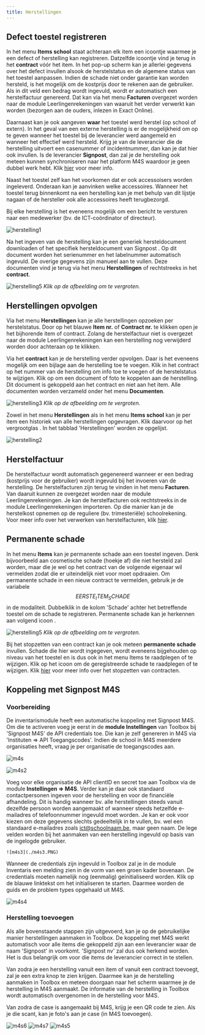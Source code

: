 ```yaml
---
title: Herstellingen 
---
```


## Defect toestel registreren

In het menu **Items school** staat achteraan elk item een icoontje <LegacyAction img="defect.png"/> waarmee je een defect of herstelling kan registreren. Datzelfde icoontje vind je terug in het **contract** vóór het item. In het pop-up scherm kan je allerlei gegevens over het defect invullen alsook de herstelstatus en de algemene status van het toestel aanpassen. Indien de schade niet onder garantie kan worden hersteld, is het mogelijk om de kostprijs door te rekenen aan de gebruiker. Als in dit veld een bedrag wordt ingevuld, wordt er automatisch een herstelfactuur genereerd. Dat kan via het menu **Facturen** overgezet worden naar de module Leerlingenrekeningen van waaruit het verder verwerkt kan worden (bezorgen aan de ouders, inlezen in Exact Online). 

Daarnaast kan je ook aangeven **waar** het toestel werd herstel (op school of extern). In het geval van een externe herstelling is er de mogelijkheid om op te geven wanneer het toestel bij de leverancier werd aangemeld en wanneer het effectief werd hersteld. Krijg je van de leverancier die de herstelling uitvoert een casenummer of incidentnummer, dan kan je dat hier ook invullen. Is de leverancier **Signpost**, dan zal je de herstelling ook meteen kunnen synchroniseren naar het platform M4S waardoor je geen dubbel werk hebt. Klik [hier](/inventaris/herstelling/#koppeling-met-signpost-m4s) voor meer info.

Naast het toestel zelf kan het voorkomen dat er ook accessoisers worden ingeleverd. Onderaan kan je aanvinken welke accessoires. Wanneer het toestel terug binnenkomt na een herstelling kan je met behulp van dit lijstje nagaan of de hersteller ook alle accessoires heeft terugbezorgd. 

Bij elke herstelling is het eveneens mogelijk om een bericht te versturen naar een medewerker (bv. de ICT-coördinator of directeur). 

![herstelling1](./herstelling1.PNG)

Na het ingeven van de herstelling kan je een generiek hersteldocument <LegacyAction img="pdf.png"/> downloaden of het specifiek hersteldocument van Signpost <LegacyAction img="signpost.png"/>. Op dit document worden het serienummer en het labelnummer automatisch ingevuld. De overige gegevens zijn manueel aan te vullen. Deze documenten vind je terug via het menu **Herstellingen** of rechtstreeks in het **contract**.

![herstelling5](./herstelling5.1.png)
*Klik op de afbeelding om te vergroten.*

## Herstellingen opvolgen

Via het menu **Herstellingen** kan je alle herstellingen opzoeken per herstelstatus. Door op het blauwe **Item nr.** of **Contract nr.** te klikken open je het bijhorende item of contract. Zolang de herstelfactuur niet is overgezet naar de module Leerlingenrekeningen kan een herstelling nog verwijderd worden door achteraan op <LegacyAction img="remove.png"/> te klikken.

Via het **contract** kan je de herstelling verder opvolgen. Daar is het eveneens mogelijk om een bijlage aan de herstelling toe te voegen. Klik in het contract op het nummer van de herstelling om info toe te voegen of de herstelstatus te wijzigen. Klik op <LegacyAction img="pluscircle.png" text="Document toevoegen"/> om een document of foto te koppelen aan de herstelling. Dit document is gekoppeld aan het contract en niet aan het item. Alle documenten worden verzameld onder het menu **Documenten**.

![herstelling3](./herstelling3.png)
*Klik op de afbeelding om te vergroten.*

 Zowel in het menu **Herstellingen** als in het menu **Items school** kan je per item een historiek van alle herstellingen opgevragen. Klik daarvoor op het vergrootglas <LegacyAction img="zoeken.png"/>. In het tabblad 'Herstellingen' worden ze opgelijst. 

![herstelling2](./herstelling2.png)

## Herstelfactuur
De herstelfactuur wordt automatisch gegenereerd wanneer er een bedrag (kostprijs voor de gebruiker) wordt ingevuld bij het invoeren van de herstelling. De herstelfacturen zijn terug te vinden in het menu **Facturen**. Van daaruit kunnen ze overgezet worden naar de module Leerlingenrekeningen. Je kan de herstelfacturen ook rechtstreeks in de module Leerlingenrekeningen importeren. Op die manier kan je de herstelkost opnemen op de reguliere (bv. trimesteriële) schoolrekening. Voor meer info over het verwerken van herstelfacturen, klik [hier](../Facturen/#2-herstelfacturen). 

## Permanente schade
In het menu **Items** kan je permanente schade aan een toestel ingeven. Denk bijvoorbeeld aan cosmetische schade (hoekje af) die niet hersteld zal worden, maar die je wel op het contract van de volgende eigenaar wil vermelden zodat die er uiteindelijk niet voor moet opdraaien. Om permanente schade in een nieuw contract te vermelden, gebruik je de variabele $$EERSTE_ITEM_SCHADE$$ in de modaliteit. Dubbelklik in de kolom 'Schade' achter het betreffende toestel om de schade te registreren. Permanente schade kan je herkennen aan volgend icoon <LegacyAction img="schade.png"/>. 

![herstelling5](./herstelling5.png)
*Klik op de afbeelding om te vergroten.*

Bij het stopzetten van een contract kan je ook meteen **permanente schade** invullen. Schade die hier wordt ingegeven, wordt eveneens bijgehouden op niveau van het toestel en is dus ook in het menu Items te raadplegen of te wijzigen. Klik op het icoon om de geregistreerde schade te raadplegen of te wijzigen. Klik [hier](/inventaris/toestel_toewijzen/#contract-stopzetten) voor meer info over het stopzetten van contracten.

## Koppeling met Signpost M4S

### Voorbereiding
De inventarismodule heeft een automatische koppeling met Signpost M4S. Om die te activeren voeg je eerst in de **module Instellingen** van Toolbox bij 'Signpost M4S' de API credentials toe. Die kan je zelf genereren in M4S via 'Instituten => API Toegangscodes'. Indien de school in M4S meerdere organisaties heeft, vraag je per organisatie de toegangscodes aan. 

![m4s](./m4s.png)

![m4s2](./m4s2.PNG)

Voeg voor elke organisatie de API clientID en secret toe aan Toolbox via de module **Instellingen => M4S**. Verder kan je daar ook standaard contactpersonen ingeven voor de herstelling en voor de financiële afhandeling. Dit is handig wanneer bv. alle herstellingen steeds vanuit dezelfde persoon worden aangemaakt of wanneer steeds hetzelfde e-mailadres of telefoonnummer ingevuld moet worden. Je kan er ook voor kiezen om deze gegevens slechts gedeeltelijk in te vullen, bv. wel een standaard e-mailadres zoals ict@schoolnaam.be, maar geen naam. De lege velden worden bij het aanmaken van een herstelling ingevuld op basis van de ingelogde gebruiker.

    ![m4s3](./m4s3.PNG)

Wanneer de credentials zijn ingevuld in Toolbox zal je in de module Inventaris een melding zien in de vorm van een groen kader bovenaan. De credentials moeten namelijk nog (eenmalig) geïnitialiseerd worden. Klik op de blauwe linktekst om het initialiseren te starten. Daarmee worden de guids en de problem types opgehaald uit M4S. 

![m4s4](./m4s4.PNG)

### Herstelling toevoegen
Als alle bovenstaande stappen zijn uitgevoerd, kan je op de gebruikelijke manier herstellingen aanmaken in Toolbox. De koppeling met M4S werkt automatisch voor alle items die gekoppeld zijn aan een leverancier waar de naam 'Signpost' in voorkomt. 'Signpost nv' zal dus ook herkend worden. Het is dus belangrijk om voor die items de leverancier correct in te stellen.

Van zodra je een herstelling vanuit een item of vanuit een contract toevoegt, zal je een extra knop te zien krijgen. Daarmee kan je de herstelling aanmaken in Toolbox en meteen doorgaan naar het scherm waarmee je de herstelling in M4S aanmaakt. De informatie van de herstelling in Toolbox wordt automatisch overgenomen in de herstelling voor M4S.

Van zodra de case is aangemaakt bij M4S, krijg je een QR code te zien. Als je die scant, kan je foto's aan je case (in M4S toevoegen). 

![m4s6](./m4s6.PNG)
![m4s7](./m4s7.PNG)
![m4s5](./m4s5.png)




